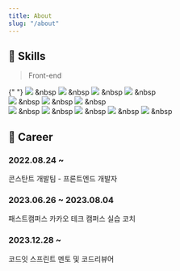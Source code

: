 ```yaml
---
title: About
slug: "/about"
---
```


## 🌱 Skills

> Front-end

{" "}
<img src="https://img.shields.io/badge/HTML5-E34F26?style=flat-square&logo=HTML5&logoColor=white" />
&nbsp
<img src="https://img.shields.io/badge/CSS3-1572B6?style=flat-square&logo=CSS3&logoColor=white" />
&nbsp
<img src="https://img.shields.io/badge/Sass-CC6699?style=flat-square&logo=Sass&logoColor=white" />
&nbsp
<img src="https://img.shields.io/badge/styled-components-DB7093?style=flat-square&logo=styled-components&logoColor=white" />
&nbsp <br />
<img src="https://img.shields.io/badge/JavaScript-F7DF1E?style=flat-square&logo=JavaScript&logoColor=white" />
&nbsp
<img src="https://img.shields.io/badge/TypeScript-3178C6?style=flat-square&logo=TypeScript&logoColor=white" />
&nbsp
<img src="https://img.shields.io/badge/React-61DAFB?style=flat-square&logo=React&logoColor=white" />
&nbsp <br />
<img src="https://img.shields.io/badge/stylelint-263238?style=flat-square&logo=stylelint&logoColor=white" />
&nbsp
<img src="https://img.shields.io/badge/eslint-4B32C3?style=flat-square&logo=eslint&logoColor=white" />
&nbsp
<img src="https://img.shields.io/badge/Prettier-F7B93E?style=flat-square&logo=Prettier&logoColor=white" />
&nbsp
<img src="https://img.shields.io/badge/C-A8B9CC?style=flat-square&logo=C&logoColor=white" />
&nbsp
<img src="https://img.shields.io/badge/C++-00599C?style=flat-square&logo=C%2B%2B&logoColor=white" />
&nbsp

## 💼 Career

### 2022.08.24 ~

콘스탄트 개발팀 - 프론트엔드 개발자

### 2023.06.26 ~ 2023.08.04

패스트캠퍼스 카카오 테크 캠퍼스 실습 코치

### 2023.12.28 ~

코드잇 스프린트 멘토 및 코드리뷰어
